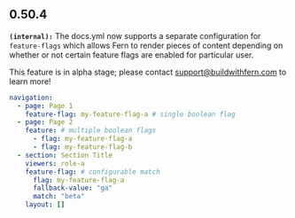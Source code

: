 ## 0.50.4
**`(internal):`** The docs.yml now supports a separate configuration for `feature-flags` which allows Fern to render
pieces of content depending on whether or not certain feature flags are enabled for particular user.

This feature is in alpha stage; please contact support@buildwithfern.com to learn more!

```yml docs.yml
navigation:
  - page: Page 1
    feature-flag: my-feature-flag-a # single boolean flag
  - page: Page 2
    feature: # multiple boolean flags
      - flag: my-feature-flag-a
      - flag: my-feature-flag-b
  - section: Section Title
    viewers: role-a
    feature-flag: # configurable match
      flag: my-feature-flag-a
      fallback-value: "ga"
      match: "beta"
    layout: []
```


